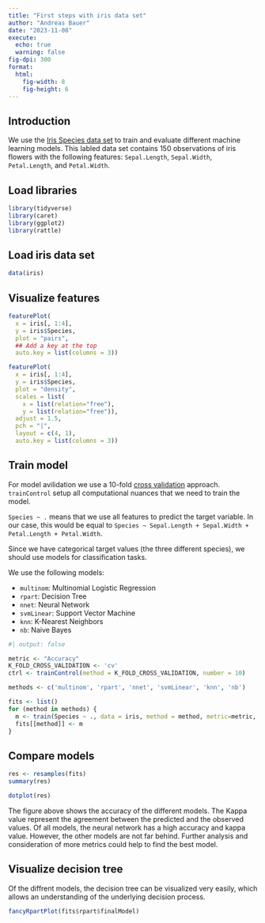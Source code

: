 ```yaml
---
title: "First steps with iris data set"
author: "Andreas Bauer"
date: "2023-11-08"
execute:
  echo: true
  warning: false
fig-dpi: 300
format: 
  html:
    fig-width: 8
    fig-height: 6
---
```


## Introduction

We use the [Iris Species data set](https://www.kaggle.com/datasets/uciml/iris#) to train and evaluate different machine learning models.
This labled data set contains 150 observations of iris flowers with the following features:
`Sepal.Length`, `Sepal.Width`, `Petal.Length`, and `Petal.Width`.

## Load libraries

```r
library(tidyverse)
library(caret)
library(ggplot2)
library(rattle)
```

## Load iris data set

```r
data(iris)
```

## Visualize features

```r
featurePlot(
  x = iris[, 1:4], 
  y = iris$Species, 
  plot = "pairs",
  ## Add a key at the top
  auto.key = list(columns = 3))
```

```r
featurePlot(
  x = iris[, 1:4], 
  y = iris$Species,
  plot = "density", 
  scales = list(
    x = list(relation="free"), 
    y = list(relation="free")), 
  adjust = 1.5, 
  pch = "|", 
  layout = c(4, 1), 
  auto.key = list(columns = 3))
```

## Train model

For model avilidation we use a 10-fold [cross validation](https://en.wikipedia.org/wiki/Cross-validation_(statistics)) approach.
`trainControl` setup all computational nuances that we need to train the model.

`Species ~ .` means that we use all features to predict the target variable. 
In our case, this would be equal to `Species ~ Sepal.Length + Sepal.Width + Petal.Length + Petal.Width`.

Since we have categorical target values (the three different species), we should use models for classification tasks.

We use the following models:

- `multinom`: Multinomial Logistic Regression
- `rpart`: Decision Tree
- `nnet`: Neural Network
- `svmLinear`: Support Vector Machine
- `knn`: K-Nearest Neighbors
- `nb`: Naive Bayes

```r
#| output: false

metric <- "Accuracy" 
K_FOLD_CROSS_VALIDATION <- 'cv'
ctrl <- trainControl(method = K_FOLD_CROSS_VALIDATION, number = 10)

methods <- c('multinom', 'rpart', 'nnet', 'svmLinear', 'knn', 'nb')

fits <- list()
for (method in methods) {
  m <- train(Species ~ ., data = iris, method = method, metric=metric, trControl = ctrl)
  fits[[method]] <- m
}
```

## Compare models

```r
res <- resamples(fits)
summary(res)
```

```r
dotplot(res)
```

The figure above shows the accuracy of the different models.
The Kappa value represent the agreement between the predicted and the observed values.
Of all models, the neural network has a high accuracy and kappa value.
However, the other models are not far behind.
Further analysis and consideration of more metrics could help to find the best model.

## Visualize decision tree

Of the diffrent models, the decision tree can be visualized very easily, which allows an understanding of the underlying decision process.

```r
fancyRpartPlot(fits$rpart$finalModel)
```
